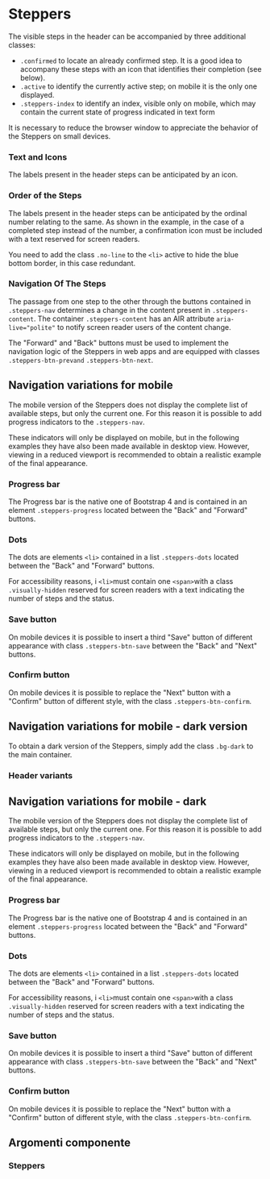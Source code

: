 
<Meta title='Documentazione/Componenti/Steppers' of={StepperHeaderElement} />

# Steppers

The visible steps in the header can be accompanied by three additional classes:

- `.confirmed` to locate an already confirmed step. It is a good idea to accompany these steps with an icon that identifies their completion (see below).
- `.active` to identify the currently active step; on mobile it is the only one displayed.
- `.steppers-index` to identify an index, visible only on mobile, which may contain the current state of progress indicated in text form

It is necessary to reduce the browser window to appreciate the behavior of the Steppers on small devices.

<Canvas>
  <Story id='componenti-steppers--text-only' />
</Canvas>

### Text and Icons

The labels present in the header steps can be anticipated by an icon.

<Canvas>
  <Story id='componenti-steppers--text-and-icons' />
</Canvas>

### Order of the Steps

The labels present in the header steps can be anticipated by the ordinal number relating to the same.
As shown in the example, in the case of a completed step instead of the number, a confirmation icon must be included with a text reserved for screen readers.

You need to add the class `.no-line` to the `<li>` active to hide the blue bottom border, in this case redundant.

<Canvas>
  <Story id='componenti-steppers--order-of-the-steps' />
</Canvas>

### Navigation Of The Steps

The passage from one step to the other through the buttons contained in `.steppers-nav` determines a change in the content present in `.steppers-content`. The container `.steppers-content` has an AIR attribute `aria-live="polite"` to notify screen reader users of the content change.

The "Forward" and "Back" buttons must be used to implement the navigation logic of the Steppers in web apps and are equipped with classes `.steppers-btn-prevand` `.steppers-btn-next`.

<Canvas>
  <Story id='componenti-steppers--navigation-of-the-steps' />
</Canvas>

## Navigation variations for mobile

The mobile version of the Steppers does not display the complete list of available steps, but only the current one. For this reason it is possible to add progress indicators to the `.steppers-nav`.

These indicators will only be displayed on mobile, but in the following examples they have also been made available in desktop view. However, viewing in a reduced viewport is recommended to obtain a realistic example of the final appearance.

### Progress bar

The Progress bar is the native one of Bootstrap 4 and is contained in an element `.steppers-progress` located between the "Back" and "Forward" buttons.

<Canvas>
  <Story id='componenti-steppers-navigation-variations-for-mobile--progress-bar' />
</Canvas>

### Dots

The dots are elements `<li>` contained in a list `.steppers-dots` located between the "Back" and "Forward" buttons.

For accessibility reasons, i `<li>`must contain one `<span>`with a class `.visually-hidden` reserved for screen readers with a text indicating the number of steps and the status.

<Canvas>
  <Story id='componenti-steppers-navigation-variations-for-mobile--pallini' />
</Canvas>

### Save button

On mobile devices it is possible to insert a third "Save" button of different appearance with class `.steppers-btn-save` between the "Back" and "Next" buttons.

<Canvas>
  <Story id='componenti-steppers-navigation-variations-for-mobile--save-button' />
</Canvas>

### Confirm button

On mobile devices it is possible to replace the "Next" button with a "Confirm" button of different style, with the class `.steppers-btn-confirm`.

<Canvas>
  <Story id='componenti-steppers-navigation-variations-for-mobile--confirm-button' />
</Canvas>

## Navigation variations for mobile - dark version

To obtain a dark version of the Steppers, simply add the class `.bg-dark` to the main container.

<Canvas>
  <Story id='componenti-steppers--version-on-a-dark-background' />
</Canvas>

### Header variants

<Canvas>
  <Story id='componenti-steppers--header-variants' />
</Canvas>

## Navigation variations for mobile - dark

The mobile version of the Steppers does not display the complete list of available steps, but only the current one. For this reason it is possible to add progress indicators to the `.steppers-nav`.

These indicators will only be displayed on mobile, but in the following examples they have also been made available in desktop view. However, viewing in a reduced viewport is recommended to obtain a realistic example of the final appearance.

### Progress bar

The Progress bar is the native one of Bootstrap 4 and is contained in an element `.steppers-progress` located between the "Back" and "Forward" buttons.

<Canvas>
  <Story id='componenti-steppers-navigation-variations-for-mobile-dark-version--progress-bar-dark' />
</Canvas>

### Dots

The dots are elements `<li>` contained in a list `.steppers-dots` located between the "Back" and "Forward" buttons.

For accessibility reasons, i `<li>`must contain one `<span>`with a class `.visually-hidden` reserved for screen readers with a text indicating the number of steps and the status.

<Canvas>
  <Story id='componenti-steppers-navigation-variations-for-mobile-dark-version--pallini-dark' />
</Canvas>

### Save button

On mobile devices it is possible to insert a third "Save" button of different appearance with class `.steppers-btn-save` between the "Back" and "Next" buttons.

<Canvas>
  <Story id='componenti-steppers-navigation-variations-for-mobile-dark-version--save-button-dark' />
</Canvas>

### Confirm button

On mobile devices it is possible to replace the "Next" button with a "Confirm" button of different style, with the class `.steppers-btn-confirm`.

<Canvas>
  <Story id='componenti-steppers-navigation-variations-for-mobile-dark-version--confirm-button-dark' />
</Canvas>

## Argomenti componente

### Steppers

<ArgsTable of={StepperHeaderElement} />
